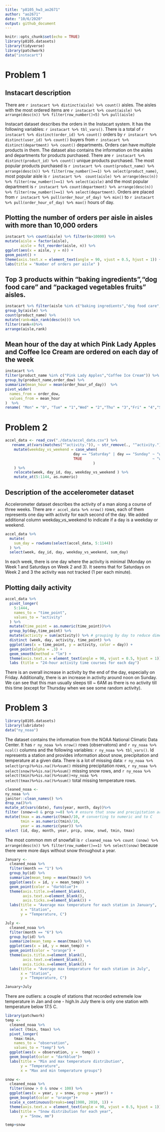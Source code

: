 ```yaml
---
title: "p8105_hw3_ao2671"
author: "ao2671"
date: "10/6/2020"
output: github_document
---
```


```r
knitr::opts_chunk$set(echo = TRUE)
library(p8105.datasets)
library(tidyverse)
library(patchwork)
data("instacart")
```

# Problem 1
## Instacart description

There are `r instacart %>% distinct(aisle) %>% count()` aisles. The aisles with the most ordered items are `r instacart %>% count(aisle) %>% arrange(desc(n)) %>% filter(row_number()<5) %>% pull(aisle)`

Instacart dataset describes the orders in the Instacart system. It has the following variables: `r instacart %>% tbl_vars()`.
There is a total of `r instacart %>% distinct(order_id) %>% count()` orders by `r instacart %>% distinct(user_id) %>% count()` buyers from `r instacart %>% distinct(department) %>% count()` departments. Orders can have multiple products in them.
The dataset also contains the information on the aisles and departments for products purchased.
There are `r instacart %>% distinct(product_id) %>% count()` unique products purchased. The most popular products purchased 
is `r instacart %>% count(product_name) %>% arrange(desc(n)) %>% filter(row_number()==1) %>% select(product_name)`,
most popular aisle is `r instacart %>%  count(aisle) %>% arrange(desc(n)) %>% filter(row_number()==1) %>% select(aisle)`
and the most popular department is `r instacart %>% count(department) %>% arrange(desc(n)) %>% filter(row_number()==1) %>% select(department)`.  Orders are placed from `r instacart %>% pull(order_hour_of_day) %>% min()` 
to `r instacart %>% pull(order_hour_of_day) %>% max()` hours of day.

## Plotting the number of orders per aisle in aisles with more than 10,000 orders
```r
instacart %>% count(aisle) %>% filter(n>10000) %>%
mutate(aisle = factor(aisle),
       aisle = fct_reorder(aisle, n)) %>%
ggplot(aes(x = aisle, y = n)) +
geom_point() +
theme(axis.text.x = element_text(angle = 90, vjust = 0.5, hjust = 1)) +
labs(title = "Number of orders per aisle" )

```

## Top 3 products within "baking ingredients","dog food care" and "packaged vegetables fruits" aisles.

```r
instacart %>% filter(aisle %in% c("baking ingredients","dog food care","packaged vegetables fruits")) %>%
group_by(aisle) %>%
count(product_name) %>%
mutate(rank=min_rank(desc(n))) %>%
filter(rank<4)%>%
arrange(aisle,rank)  
```

## Mean hour of the day at which Pink Lady Apples and Coffee Ice Cream are ordered on each day of the week
```r
instacart %>% 
filter(product_name %in% c("Pink Lady Apples","Coffee Ice Cream")) %>%
group_by(product_name,order_dow) %>%
summarize(mean_hour = mean(order_hour_of_day))  %>%
pivot_wider(
  names_from = order_dow,
  values_from = mean_hour
)  %>%
rename( "Mon" = "0", "Tue" = "1","Wed" = "2","Thu" = "3","Fri" = "4","Sat" = "5","Sun" = "6")
```

# Problem 2

```r
accel_data <- read_csv("./data/accel_data.csv") %>%  
   rename_at(vars(matches("^activity.")), ~ str_remove(., "^activity.")) %>% 
    mutate(weekday_vs_weekend = case_when(
                               day == "Saturday" | day == "Sunday" ~ "weekend",
                               TRUE                                ~ "weekday"
                                        )
    ) %>%
    relocate(week, day_id, day, weekday_vs_weekend ) %>%
    mutate_at(5:1144, as.numeric)
```

## Description of the accelerometer dataset
Accelerometer dataset describes the activity of a man along a course of three weeks. There are `r accel_data %>% nrow()` rows, each of them represents one day with activity for each second of the day. We added additional column weekday_vs_weekend to indicate if a day is a weekday or weekend.


```r
accel_data %>% 
  mutate(
    sum_day = rowSums(select(accel_data, 5:1144))
  ) %>% 
  select(week, day_id, day, weekday_vs_weekend, sum_day) 
```

In each week, there is one day where the activity is minimal (Monday on Week 1 and Saturdays on Week 2 and 3). It seems that for Saturdays on Week 2 and 3 the activity was not tracked (1 per each minute).


## Plotting daily activity

```r
accel_data %>% 
  pivot_longer(
    5:1444,
    names_to = "time_point",
    values_to = "activity"
  ) %>% 
  mutate(time_point = as.numeric(time_point))%>%
  group_by(day,time_point) %>%
  mutate(activity = sum(activity)) %>% # grouping by day to reduce dimensions
  distinct (week, day, activity, time_point) %>%
  ggplot(aes(x = time_point, y = activity, color = day)) +
  geom_point(alpha = .3) + 
  geom_smooth(method = "lm") +
  theme(axis.text.x = element_text(angle = 90, vjust = 0.5, hjust = 1)) +
  labs (title = "24-hour activity time courses for each day")
```

There is an overall increase in activity by the end of the day, especially on Friday. Additionally, there is an increase in activity around noon on Sunday. We can see that this man usually sleeps till ~ 6AM as there is no activity till this time (except for Thursday when we see some random activity).

# Problem 3

```r
library(p8105.datasets)
library(lubridate)
data("ny_noaa") 
```

The dataset contains the information from the NOAA National Climatic Data Center. It has `r ny_noaa %>% nrow()` rows (observatons) and   `r ny_noaa %>% ncol()` columns and the following variables: `r ny_noaa %>% tbl_vars()`. Id represents a station and provides information about snow, precipitation and temperature at a given data. There is a lot of missing data:  `r ny_noaa %>% select(prcp)%>%is.na()%>%sum()` missing precipitation rows, `r ny_noaa %>% select(snow)%>%is.na()%>%sum()` missing snow rows, and `r ny_noaa %>% select(tmin)%>%is.na()%>%sum()+ny_noaa %>% select(tmax)%>%is.na()%>%sum()` total missing temperature rows.

```r
cleaned_noaa <- 
ny_noaa %>%
janitor::clean_names() %>%
drop_na()%>%
mutate_at(vars(date), funs(year, month, day))%>%
filter (snow>=0 & prcp >=0) %>% # ensure that snow and precipitation are not negative
mutate(tmax = as.numeric(tmax)/10, # converting to numeric and to C
       tmin = as.numeric(tmin)/10,
       year = as.numeric(year)) %>% 
select (id, day, month, year, prcp, snow, snwd, tmin, tmax) 
```

The most common  mm of snowfall is `r cleaned_noaa %>% count (snow) %>% arrange(desc(n)) %>% filter(row_number()==1) %>% select(snow)` because there were more days without snow throughout a year.

```r

January <-
  cleaned_noaa %>%
  filter(month == "1") %>%
  group_by(id) %>%
  summarize(mean_temp = mean(tmax)) %>%
  ggplot(aes(x = id, y = mean_temp)) +
  geom_point(color = "darkblue")+
  theme(axis.title.x=element_blank(),
        axis.text.x=element_blank(),
        axis.ticks.x=element_blank()) +
  labs(title = "Average max temperature for each station in January",
       x = "Station",
       y = "Temperature, C")

July <-
  cleaned_noaa %>%
  filter(month == "6") %>%
  group_by(id) %>%
  summarize(mean_temp = mean(tmax)) %>%
  ggplot(aes(x = id, y = mean_temp)) +
  geom_point(color = "orange") +
  theme(axis.title.x=element_blank(),
        axis.text.x=element_blank(),
        axis.ticks.x=element_blank()) +
  labs(title = "Average max temperature for each station in July",
       x = "Station",
       y = "Temperature, C")  

January+July
```

There are outliers: a couple of stations that recorded extremele low temperature in Jan and one - high.In July there is only one station with temperature below 17.5 C.

```r
library(patchwork)
temp <-
  cleaned_noaa %>%
  select (tmin, tmax) %>%
  pivot_longer(
    tmax:tmin,
    names_to = "observation", 
    values_to = "temp") %>%
  ggplot(aes(x = observation, y =  temp)) +
  geom_boxplot(color = "darkblue")+
  labs(title = "Min and max temperature distribution",
       y = "Temperature",
       x = "Max and min temperature groups")

snow <-
  cleaned_noaa %>%
  filter(snow > 0 & snow < 100) %>%
  ggplot(aes(x = year, y = snow, group = year)) +
  geom_boxplot(color = "orange")+
  scale_x_continuous(breaks=seq(1980, 2010, 1)) +
  theme(axis.text.x = element_text(angle = 90, vjust = 0.5, hjust = 1)) +
  labs(title = "Snow distribution for each year",
       y = "Snow, mm")  

temp+snow
```
